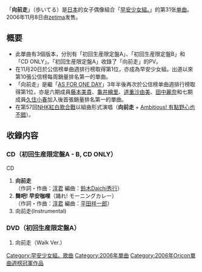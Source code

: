 {{Infobox Single
| Name           = 向前走
| Cover          = MMS31 Regular.jpg
| Artist         = [[早安少女組。|早安少女組。]]
| Album          = [[SEXY_8_BEAT|SEXY 8 BEAT]]
| A-side         = 向前走
| B-side         = 舞吧! 早安咖哩
| Released       = 2006年11月8日
| Format         = [[单曲|单曲]]
| Recorded       = 2006年<br/>{{JPN}}
| Genre          = [[J-POP|J-POP]]
| Lenght         =
| Label          = [[zetima|zetima]]
| Writer         = [[淳君|淳君]]
| Producer       = [[淳君|淳君]]
| Certification  = 
| Chart position = * 週間最高排名第1位<small>（[[Oricon公信榜|Oricon]]）</small> 
| Last single    = [[Ambitious!_有點野心也不錯|Ambitious! 有點野心也不錯]]<br/>（2006年）
| This single    = '''向前走'''<br/>（2006年）
| Next single    = [[不偽裝的笑顏YES|不偽裝的笑顏YES]]<br/>（2007年）
| Misc           =
}}

「'''向前走'''」（歩いてる）是[[日本|日本]]的女子偶像組合「[[早安少女組。|早安少女組。]]」的第31张[[单曲|单曲]]。2006年11月8日由[[zetima|zetima]]发售。

== 概要 ==
* 此單曲有3個版本，分別有「初回生産限定盤A」、「初回生産限定盤B」和「CD ONLY」。「初回生産限定盤A」收錄了「向前走」的PV。
* 在11月20日於公信榜单曲週排行榜取得第1位，亦成為早安少女組。出道以來第10張公信榜每周銷量排名第一的單曲。
* 「向前走」是繼「[[AS_FOR_ONE_DAY|AS FOR ONE DAY]]」3年半後再次於公信榜单曲週排行榜取得第1位，亦是六期成員[[藤本美貴|藤本美貴]]、[[龜井繪里|龜井繪里]]、[[道重沙由美|道重沙由美]]、[[田中麗奈_(早安少女組)|田中麗奈]]和七期成員[[久住小春|久住小春]]加入後首張銷量排名第一的單曲。
* 在第57回[[NHK紅白歌合戰|NHK紅白歌合戰]]以組曲形式演唱（'''向前走''' + [[Ambitious!_有點野心也不錯|Ambitious! 有點野心也不錯]]）。

== 收錄内容 ==
===CD（初回生産限定盤A - B, CD ONLY）===
;CD
# '''向前走'''<br/>（作詞・作曲：[[淳君|淳君]] 編曲：[[鈴木Daichi秀行|鈴木Daichi秀行]]）
# '''舞吧! 早安咖哩'''（踊れ! モーニングカレー）<br/>（作詞・作曲：[[淳君|淳君]]  編曲：[[平田祥一郎|平田祥一郎]]）
# 向前走(Instrumental)


===DVD（初回生産限定盤A）===
# 向前走（Walk Ver.）



{{早安少女組。}}
{{Oricon單曲週榜冠軍 (2006年)|2006年11月20日}}

{{single-stub}}
{{DEFAULTSORT:Aruiteru}}
[[Category:早安少女組。歌曲|Category:早安少女組。歌曲]]
[[Category:2006年單曲|Category:2006年單曲]]
[[Category:2006年Oricon單曲週榜冠軍作品|Category:2006年Oricon單曲週榜冠軍作品]]